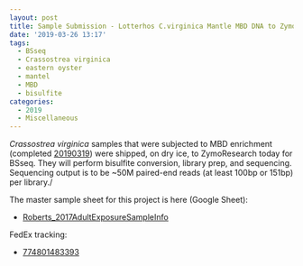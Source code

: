 ```yaml
---
layout: post
title: Sample Submission - Lotterhos C.virginica Mantle MBD DNA to ZymoResearch for BSseq
date: '2019-03-26 13:17'
tags:
  - BSseq
  - Crassostrea virginica
  - eastern oyster
  - mantel
  - MBD
  - bisulfite
categories:
  - 2019
  - Miscellaneous
---
```

_Crassostrea virginica_ samples that were subjected to MBD enrichment (completed [20190319](https://robertslab.github.io/sams-notebook/posts/2019/2019-03-19-MBD-Enrichment---DNA-Quantification-of-C.virginica-MBD-Samples-from-20190312/)) were shipped, on dry ice, to ZymoResearch today for BSseq. They will perform bisulfite conversion, library prep, and sequencing. Sequencing output is to be ~50M paired-end reads (at least 100bp or 151bp) per library./

The master sample sheet for this project is here (Google Sheet):

- [Roberts_2017AdultExposureSampleInfo](https://docs.google.com/spreadsheets/d/1cDLmp6jKf37gnPTwHDR07dNt-t3_jzGE2TC2afagouM/edit?usp=sharing)

FedEx tracking:

-  [774801483393](https://www.fedex.com/apps/fedextrack/?action=track&tracknumbers=774801483393&clienttype=ivshpalrt)
